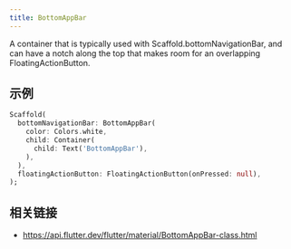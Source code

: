```yaml
---
title: BottomAppBar
---
```


A container that is typically used with Scaffold.bottomNavigationBar, and can have a notch along the top that makes room for an overlapping FloatingActionButton.

## 示例

```dart liveslice=BottomAppBar mockup=iPhone7
Scaffold(
  bottomNavigationBar: BottomAppBar(
    color: Colors.white,
    child: Container(
      child: Text('BottomAppBar'),
    ),
  ),
  floatingActionButton: FloatingActionButton(onPressed: null),
);
```

## 相关链接

- https://api.flutter.dev/flutter/material/BottomAppBar-class.html
